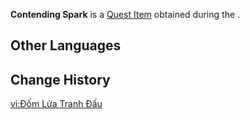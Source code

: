 {{Item Infobox
|id           = 121006
|image        = Item Contending Spark.png
|type         = Quest Items
|quality      = 4
|description  = Small sparks born from conflict. They are precisely the forces that eternally sustain the Sacred Flame.
|source1      = [[Pilgrimage of the Return of the Sacred Flame (Quest)|Pilgrimage of the Return of the Sacred Flame]]
}}
'''Contending Spark''' is a [[Quest Item]] obtained during the {{Quest|Pilgrimage of the Return of the Sacred Flame (Quest)}}.

==Other Languages==
{{Other Languages|default_hidden=1
|en      = Contending Spark
|zhs     = 角逐火簇
|zhs_rm  = 
|zht     = 角逐火簇
|zht_rm  = 
|ja      = 角逐の火
|ja_rm   = Kakuchiku no Hi
|ko      = 각축의 불꽃
|es      = Chispa beligerante
|fr      = Étincelle d'affrontement
|ru      = Искра состязания
|th      = เปลวไฟแห่งการต่อสู้
|th_rm   = 
|vi      = Đốm Lửa Tranh Đấu
|de      = Funken des Wettstreits
|id      = Api Persaingan
|pt      = Faísca da Disputa
|tr      = Savaş Kıvılcımları
|it      = Scintilla belligerante
}}

==Change History==
{{Change History|5.0}}

[[vi:Đốm Lửa Tranh Đấu]]